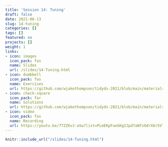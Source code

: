 ```yaml
---
title: 'Session 14: Tuning'
draft: false
date: 2021-06-13
slug: 14-tuning
categories: []
tags: []
featured: no
projects: []
weight: 1
links:
- icon: images
  icon_pack: fas
  name: Slides
  url: /slides/14-Tuning.html
- icon: dumbbell
  icon_pack: fas
  name: Exercises
  url: https://github.com/wjakethompson/tidyds-2021/blob/main/materials/exercises/14-tuning.Rmd
- icon: check-square
  icon_pack: far
  name: Solutions
  url: https://github.com/wjakethompson/tidyds-2021/blob/main/materials/solutions/14-tuning-solutions.Rmd
- icon: video
  icon_pack: fas
  name: Recording
  url: https://youtu.be/7TZZKvJ-aSw?list=PLmEKpFueGKgIJpd7aNfsOdrX6r5VlsVpn&t=2981
---
```


```r
knitr::include_url("/slides/14-Tuning.html")
```
